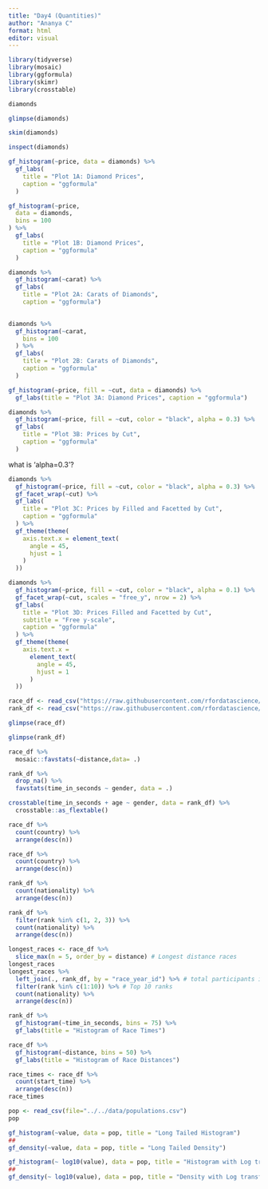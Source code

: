 ```yaml
---
title: "Day4 (Quantities)"
author: "Ananya C"
format: html
editor: visual
---
```


```r
library(tidyverse)
library(mosaic)
library(ggformula)
library(skimr)
library(crosstable)


```

```r
diamonds
```

```r
glimpse(diamonds)
```

```r
skim(diamonds)
```

```r
inspect(diamonds)
```

```r
gf_histogram(~price, data = diamonds) %>%
  gf_labs(
    title = "Plot 1A: Diamond Prices",
    caption = "ggformula"
  )
```

```r
gf_histogram(~price,
  data = diamonds,
  bins = 100
) %>%
  gf_labs(
    title = "Plot 1B: Diamond Prices",
    caption = "ggformula"
  )
```

```r
diamonds %>%
  gf_histogram(~carat) %>%
  gf_labs(
    title = "Plot 2A: Carats of Diamonds",
    caption = "ggformula")
  
```

```r
diamonds %>%
  gf_histogram(~carat,
    bins = 100
  ) %>%
  gf_labs(
    title = "Plot 2B: Carats of Diamonds",
    caption = "ggformula"
  )
```

```r
gf_histogram(~price, fill = ~cut, data = diamonds) %>%
  gf_labs(title = "Plot 3A: Diamond Prices", caption = "ggformula")
```

```r
diamonds %>%
  gf_histogram(~price, fill = ~cut, color = "black", alpha = 0.3) %>%
  gf_labs(
    title = "Plot 3B: Prices by Cut",
    caption = "ggformula"
  )

```

what is 'alpha=0.3'?

```r
diamonds %>%
  gf_histogram(~price, fill = ~cut, color = "black", alpha = 0.3) %>%
  gf_facet_wrap(~cut) %>%
  gf_labs(
    title = "Plot 3C: Prices by Filled and Facetted by Cut",
    caption = "ggformula"
  ) %>%
  gf_theme(theme(
    axis.text.x = element_text(
      angle = 45,
      hjust = 1
    )
  ))
```

```r
diamonds %>%
  gf_histogram(~price, fill = ~cut, color = "black", alpha = 0.1) %>%
  gf_facet_wrap(~cut, scales = "free_y", nrow = 2) %>%
  gf_labs(
    title = "Plot 3D: Prices Filled and Facetted by Cut",
    subtitle = "Free y-scale",
    caption = "ggformula"
  ) %>%
  gf_theme(theme(
    axis.text.x =
      element_text(
        angle = 45,
        hjust = 1
      )
  ))
```

```r
race_df <- read_csv("https://raw.githubusercontent.com/rfordatascience/tidytuesday/master/data/2021/2021-10-26/race.csv")
rank_df <- read_csv("https://raw.githubusercontent.com/rfordatascience/tidytuesday/master/data/2021/2021-10-26/ultra_rankings.csv")
```

```r
glimpse(race_df)
```

```r
glimpse(rank_df)
```

```r
race_df %>% 
  mosaic::favstats(~distance,data= .)
```

```r
rank_df %>%
  drop_na() %>%
  favstats(time_in_seconds ~ gender, data = .)
```

```r
crosstable(time_in_seconds + age ~ gender, data = rank_df) %>%
  crosstable::as_flextable()
```

```r
race_df %>% 
  count(country) %>% 
  arrange(desc(n))

```

```r
race_df %>%
  count(country) %>%
  arrange(desc(n))


```

```r
rank_df %>%
  count(nationality) %>%
  arrange(desc(n))
```

```r
rank_df %>%
  filter(rank %in% c(1, 2, 3)) %>%
  count(nationality) %>%
  arrange(desc(n))
```

```r
longest_races <- race_df %>%
  slice_max(n = 5, order_by = distance) # Longest distance races
longest_races
longest_races %>%
  left_join(., rank_df, by = "race_year_id") %>% # total participants in longest 4 races
  filter(rank %in% c(1:10)) %>% # Top 10 ranks
  count(nationality) %>%
  arrange(desc(n))
```

```r
rank_df %>%
  gf_histogram(~time_in_seconds, bins = 75) %>%
  gf_labs(title = "Histogram of Race Times")
```

```r
race_df %>%
  gf_histogram(~distance, bins = 50) %>%
  gf_labs(title = "Histogram of Race Distances")

```

```r
race_times <- race_df %>%
  count(start_time) %>%
  arrange(desc(n))
race_times
```

```r
pop <- read_csv(file="../../data/populations.csv")
pop
```

```r
gf_histogram(~value, data = pop, title = "Long Tailed Histogram")
##
gf_density(~value, data = pop, title = "Long Tailed Density")
```

```r
gf_histogram(~ log10(value), data = pop, title = "Histogram with Log transformed x-variable")
##
gf_density(~ log10(value), data = pop, title = "Density with Log transformed x-variable")
```
